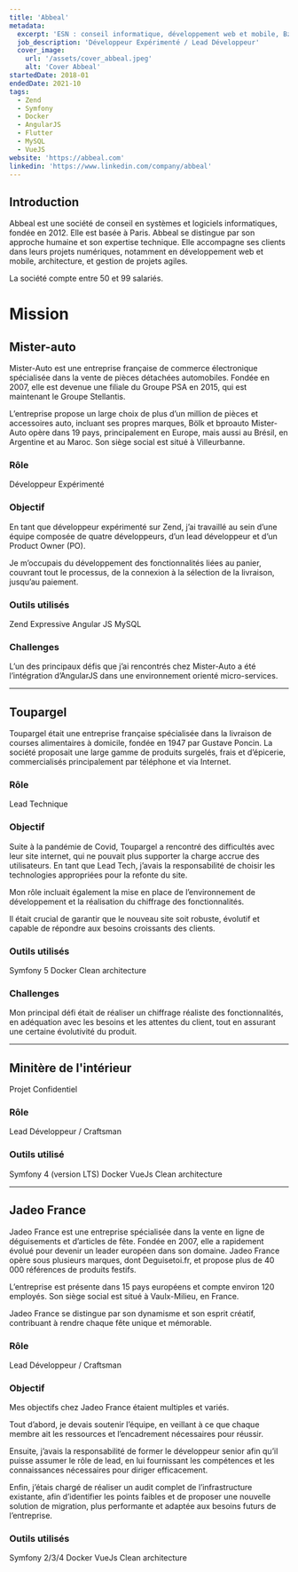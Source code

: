 ```yaml
---
title: 'Abbeal'
metadata:
  excerpt: 'ESN : conseil informatique, développement web et mobile, Bzz Bzz'
  job_description: 'Développeur Expérimenté / Lead Développeur'
  cover_image:
    url: '/assets/cover_abbeal.jpeg'
    alt: 'Cover Abbeal'
startedDate: 2018-01
endedDate: 2021-10
tags:
  - Zend
  - Symfony
  - Docker
  - AngularJS
  - Flutter
  - MySQL
  - VueJS
website: 'https://abbeal.com'
linkedin: 'https://www.linkedin.com/company/abbeal'
---
```



## Introduction

Abbeal est une société de conseil en systèmes et logiciels informatiques, fondée en 2012. Elle est basée à Paris.
Abbeal se distingue par son approche humaine et son expertise technique. Elle accompagne ses clients dans leurs projets numériques, notamment en développement web et mobile, architecture, et gestion de projets agiles.

La société compte entre 50 et 99 salariés.

# Mission

## Mister-auto

Mister-Auto est une entreprise française de commerce électronique spécialisée dans la vente de pièces détachées automobiles. Fondée en 2007, elle est devenue une filiale du Groupe PSA en 2015, qui est maintenant le Groupe Stellantis.

L’entreprise propose un large choix de plus d’un million de pièces et accessoires auto, incluant ses propres marques, Bölk et bproauto Mister-Auto opère dans 19 pays, principalement en Europe, mais aussi au Brésil, en Argentine et au Maroc. Son siège social est situé à Villeurbanne.

### Rôle

Développeur Expérimenté

### Objectif

En tant que développeur expérimenté sur Zend, j’ai travaillé au sein d’une équipe composée de quatre développeurs, d’un lead développeur et d’un Product Owner (PO).

Je m’occupais du développement des fonctionnalités liées au panier, couvrant tout le processus, de la connexion à la sélection de la livraison, jusqu’au paiement.

### Outils utilisés

<div class="mb-6">
	<Tag name={DevTags.ZEND}>Zend Expressive</Tag>
	<Tag name={DevTags.ANGULAR}>Angular JS</Tag>
	<Tag name={DevTags.MYSQL}>MySQL</Tag>
</div>

### Challenges

L’un des principaux défis que j’ai rencontrés chez Mister-Auto a été l’intégration d’AngularJS dans une environnement orienté micro-services.

---

## Toupargel

Toupargel était une entreprise française spécialisée dans la livraison de courses alimentaires à domicile, fondée en 1947 par Gustave Poncin. La société proposait une large gamme de produits surgelés, frais et d’épicerie, commercialisés principalement par téléphone et via Internet.

### Rôle

Lead Technique

### Objectif

Suite à la pandémie de Covid, Toupargel a rencontré des difficultés avec leur site internet, qui ne pouvait plus supporter la charge accrue des utilisateurs. En tant que Lead Tech, j’avais la responsabilité de choisir les technologies appropriées pour la refonte du site.

Mon rôle incluait également la mise en place de l’environnement de développement et la réalisation du chiffrage des fonctionnalités.

Il était crucial de garantir que le nouveau site soit robuste, évolutif et capable de répondre aux besoins croissants des clients.

### Outils utilisés

<div class="mb-6">
	<Tag name={DevTags.SYMFONY}>Symfony 5</Tag>
	<Tag name={DevTags.DOCKER}>Docker</Tag>
	<Tag name={DevTags.ARCHITECTURE}>Clean architecture</Tag>
</div>

### Challenges

Mon principal défi était de réaliser un chiffrage réaliste des fonctionnalités, en adéquation avec les besoins et les attentes du client, tout en assurant une certaine évolutivité du produit.

---

## Minitère de l'intérieur

Projet Confidentiel

### Rôle

Lead Développeur / Craftsman

### Outils utilisé

<div class="mb-6">
	<Tag name={DevTags.SYMFONY}>Symfony 4 (version LTS)</Tag>
	<Tag name={DevTags.DOCKER}>Docker</Tag>
	<Tag name={DevTags.VUEJS}>VueJs</Tag>
	<Tag name={DevTags.ARCHITECTURE}>Clean architecture</Tag>
</div>

---

## Jadeo France

Jadeo France est une entreprise spécialisée dans la vente en ligne de déguisements et d’articles de fête. Fondée en 2007, elle a rapidement évolué pour devenir un leader européen dans son domaine. Jadeo France opère sous plusieurs marques, dont Deguisetoi.fr, et propose plus de 40 000 références de produits festifs.

L’entreprise est présente dans 15 pays européens et compte environ 120 employés. Son siège social est situé à Vaulx-Milieu, en France.

Jadeo France se distingue par son dynamisme et son esprit créatif, contribuant à rendre chaque fête unique et mémorable.

### Rôle

Lead Développeur / Craftsman

### Objectif

Mes objectifs chez Jadeo France étaient multiples et variés.

Tout d’abord, je devais soutenir l’équipe, en veillant à ce que chaque membre ait les ressources et l’encadrement nécessaires pour réussir.

Ensuite, j’avais la responsabilité de former le développeur senior afin qu’il puisse assumer le rôle de lead, en lui fournissant les compétences et les connaissances nécessaires pour diriger efficacement.

Enfin, j’étais chargé de réaliser un audit complet de l’infrastructure existante, afin d’identifier les points faibles et de proposer une nouvelle solution de migration, plus performante et adaptée aux besoins futurs de l’entreprise.

### Outils utilisés

<div class="mb-6">
	<Tag name={[DevTags.SYMFONY]}>Symfony 2/3/4</Tag>
	<Tag name={DevTags.DOCKER}>Docker</Tag>
	<Tag name={DevTags.VUEJS}>VueJs</Tag>
	<Tag name={DevTags.ARCHITECTURE}>Clean architecture</Tag>
</div>
